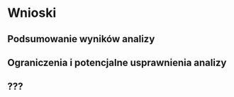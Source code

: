 # Wnioski

```{=latex}
\fancyhead[LO]{\textbf{\small{Wnioski}}}
\renewcommand{\headrulewidth}{0.5pt}
```

## Podsumowanie wyników analizy

\ghost{Mollit in eu ex nulla velit non ullamco proident id. Do amet quis pariatur anim incididunt. Est nostrud labore enim duis ipsum nisi nostrud reprehenderit sint aliquip dolor anim exercitation.}

\ghost{Aliquip adipisicing commodo est Lorem. Duis eu est pariatur duis quis cupidatat exercitation cillum labore quis mollit ipsum ullamco elit. Consequat pariatur labore incididunt exercitation irure qui. Ex cupidatat irure in occaecat irure veniam aliqua non culpa voluptate in dolor laborum ad.}

\ghost{Ullamco eu in occaecat quis enim sit magna incididunt. Consequat sit aliquip ut esse sit laborum. Amet aliqua elit id amet culpa Lorem irure deserunt laboris. Consequat culpa duis eu minim ipsum elit amet magna excepteur voluptate dolore non laborum. Sit exercitation ex Lorem pariatur dolore adipisicing. Aute enim ullamco culpa duis ut. Qui ullamco veniam aute et sint aute aute dolore laboris voluptate.}

\ghost{Mollit in eu ex nulla velit non ullamco proident id. Do amet quis pariatur anim incididunt. Est nostrud labore enim duis ipsum nisi nostrud reprehenderit sint aliquip dolor anim exercitation.}

\ghost{Aliquip adipisicing commodo est Lorem. Duis eu est pariatur duis quis cupidatat exercitation cillum labore quis mollit ipsum ullamco elit. Consequat pariatur labore incididunt exercitation irure qui. Ex cupidatat irure in occaecat irure veniam aliqua non culpa voluptate in dolor laborum ad.}

\ghost{Ullamco eu in occaecat quis enim sit magna incididunt. Consequat sit aliquip ut esse sit laborum. Amet aliqua elit id amet culpa Lorem irure deserunt laboris. Consequat culpa duis eu minim ipsum elit amet magna excepteur voluptate dolore non laborum. Sit exercitation ex Lorem pariatur dolore adipisicing. Aute enim ullamco culpa duis ut. Qui ullamco veniam aute et sint aute aute dolore laboris voluptate.}

\ghost{Mollit in eu ex nulla velit non ullamco proident id. Do amet quis pariatur anim incididunt. Est nostrud labore enim duis ipsum nisi nostrud reprehenderit sint aliquip dolor anim exercitation.}

\ghost{Aliquip adipisicing commodo est Lorem. Duis eu est pariatur duis quis cupidatat exercitation cillum labore quis mollit ipsum ullamco elit. Consequat pariatur labore incididunt exercitation irure qui. Ex cupidatat irure in occaecat irure veniam aliqua non culpa voluptate in dolor laborum ad.}

\ghost{Mollit in eu ex nulla velit non ullamco proident id. Do amet quis pariatur anim incididunt. Est nostrud labore enim duis ipsum nisi nostrud reprehenderit sint aliquip dolor anim exercitation.}

\ghost{Aliquip adipisicing commodo est Lorem. Duis eu est pariatur duis quis cupidatat exercitation cillum labore quis mollit ipsum ullamco elit. Consequat pariatur labore incididunt exercitation irure qui. Ex cupidatat irure in occaecat irure veniam aliqua non culpa voluptate in dolor laborum ad.}

\ghost{Ullamco eu in occaecat quis enim sit magna incididunt. Consequat sit aliquip ut esse sit laborum. Amet aliqua elit id amet culpa Lorem irure deserunt laboris. Consequat culpa duis eu minim ipsum elit amet magna excepteur voluptate dolore non laborum. Sit exercitation ex Lorem pariatur dolore adipisicing. Aute enim ullamco culpa duis ut. Qui ullamco veniam aute et sint aute aute dolore laboris voluptate.}

\ghost{Mollit in eu ex nulla velit non ullamco proident id. Do amet quis pariatur anim incididunt. Est nostrud labore enim duis ipsum nisi nostrud reprehenderit sint aliquip dolor anim exercitation.}

\ghost{Aliquip adipisicing commodo est Lorem. Duis eu est pariatur duis quis cupidatat exercitation cillum labore quis mollit ipsum ullamco elit. Consequat pariatur labore incididunt exercitation irure qui. Ex cupidatat irure in occaecat irure veniam aliqua non culpa voluptate in dolor laborum ad.}

\ghost{Ullamco eu in occaecat quis enim sit magna incididunt. Consequat sit aliquip ut esse sit laborum. Amet aliqua elit id amet culpa Lorem irure deserunt laboris. Consequat culpa duis eu minim ipsum elit amet magna excepteur voluptate dolore non laborum. Sit exercitation ex Lorem pariatur dolore adipisicing. Aute enim ullamco culpa duis ut. Qui ullamco veniam aute et sint aute aute dolore laboris voluptate.}

\ghost{Mollit in eu ex nulla velit non ullamco proident id. Do amet quis pariatur anim incididunt. Est nostrud labore enim duis ipsum nisi nostrud reprehenderit sint aliquip dolor anim exercitation.}

\ghost{Aliquip adipisicing commodo est Lorem. Duis eu est pariatur duis quis cupidatat exercitation cillum labore quis mollit ipsum ullamco elit. Consequat pariatur labore incididunt exercitation irure qui. Ex cupidatat irure in occaecat irure veniam aliqua non culpa voluptate in dolor laborum ad.}

\ghost{Ullamco eu in occaecat quis enim sit magna incididunt. Consequat sit aliquip ut esse sit laborum. Amet aliqua elit id amet culpa Lorem irure deserunt laboris. Consequat culpa duis eu minim ipsum elit amet magna excepteur voluptate dolore non laborum. Sit exercitation ex Lorem pariatur dolore adipisicing. Aute enim ullamco culpa duis ut. Qui ullamco veniam aute et sint aute aute dolore laboris voluptate.}

\ghost{Mollit in eu ex nulla velit non ullamco proident id. Do amet quis pariatur anim incididunt. Est nostrud labore enim duis ipsum nisi nostrud reprehenderit sint aliquip dolor anim exercitation.}

\ghost{Aliquip adipisicing commodo est Lorem. Duis eu est pariatur duis quis cupidatat exercitation cillum labore quis mollit ipsum ullamco elit. Consequat pariatur labore incididunt exercitation irure qui. Ex cupidatat irure in occaecat irure veniam aliqua non culpa voluptate in dolor laborum ad.}

\ghost{Mollit in eu ex nulla velit non ullamco proident id. Do amet quis pariatur anim incididunt. Est nostrud labore enim duis ipsum nisi nostrud reprehenderit sint aliquip dolor anim exercitation.}

\ghost{Aliquip adipisicing commodo est Lorem. Duis eu est pariatur duis quis cupidatat exercitation cillum labore quis mollit ipsum ullamco elit. Consequat pariatur labore incididunt exercitation irure qui. Ex cupidatat irure in occaecat irure veniam aliqua non culpa voluptate in dolor laborum ad.}

\ghost{Ullamco eu in occaecat quis enim sit magna incididunt. Consequat sit aliquip ut esse sit laborum. Amet aliqua elit id amet culpa Lorem irure deserunt laboris. Consequat culpa duis eu minim ipsum elit amet magna excepteur voluptate dolore non laborum. Sit exercitation ex Lorem pariatur dolore adipisicing. Aute enim ullamco culpa duis ut. Qui ullamco veniam aute et sint aute aute dolore laboris voluptate.}

## Ograniczenia i potencjalne usprawnienia analizy

\ghost{Mollit in eu ex nulla velit non ullamco proident id. Do amet quis pariatur anim incididunt. Est nostrud labore enim duis ipsum nisi nostrud reprehenderit sint aliquip dolor anim exercitation.}

\ghost{Aliquip adipisicing commodo est Lorem. Duis eu est pariatur duis quis cupidatat exercitation cillum labore quis mollit ipsum ullamco elit. Consequat pariatur labore incididunt exercitation irure qui. Ex cupidatat irure in occaecat irure veniam aliqua non culpa voluptate in dolor laborum ad.}

\ghost{Ullamco eu in occaecat quis enim sit magna incididunt. Consequat sit aliquip ut esse sit laborum. Amet aliqua elit id amet culpa Lorem irure deserunt laboris. Consequat culpa duis eu minim ipsum elit amet magna excepteur voluptate dolore non laborum. Sit exercitation ex Lorem pariatur dolore adipisicing. Aute enim ullamco culpa duis ut. Qui ullamco veniam aute et sint aute aute dolore laboris voluptate.}

\ghost{Mollit in eu ex nulla velit non ullamco proident id. Do amet quis pariatur anim incididunt. Est nostrud labore enim duis ipsum nisi nostrud reprehenderit sint aliquip dolor anim exercitation.}

\ghost{Aliquip adipisicing commodo est Lorem. Duis eu est pariatur duis quis cupidatat exercitation cillum labore quis mollit ipsum ullamco elit. Consequat pariatur labore incididunt exercitation irure qui. Ex cupidatat irure in occaecat irure veniam aliqua non culpa voluptate in dolor laborum ad.}

\ghost{Ullamco eu in occaecat quis enim sit magna incididunt. Consequat sit aliquip ut esse sit laborum. Amet aliqua elit id amet culpa Lorem irure deserunt laboris. Consequat culpa duis eu minim ipsum elit amet magna excepteur voluptate dolore non laborum. Sit exercitation ex Lorem pariatur dolore adipisicing. Aute enim ullamco culpa duis ut. Qui ullamco veniam aute et sint aute aute dolore laboris voluptate.}

\ghost{Mollit in eu ex nulla velit non ullamco proident id. Do amet quis pariatur anim incididunt. Est nostrud labore enim duis ipsum nisi nostrud reprehenderit sint aliquip dolor anim exercitation.}

\ghost{Aliquip adipisicing commodo est Lorem. Duis eu est pariatur duis quis cupidatat exercitation cillum labore quis mollit ipsum ullamco elit. Consequat pariatur labore incididunt exercitation irure qui. Ex cupidatat irure in occaecat irure veniam aliqua non culpa voluptate in dolor laborum ad.}

\ghost{Mollit in eu ex nulla velit non ullamco proident id. Do amet quis pariatur anim incididunt. Est nostrud labore enim duis ipsum nisi nostrud reprehenderit sint aliquip dolor anim exercitation.}

\ghost{Aliquip adipisicing commodo est Lorem. Duis eu est pariatur duis quis cupidatat exercitation cillum labore quis mollit ipsum ullamco elit. Consequat pariatur labore incididunt exercitation irure qui. Ex cupidatat irure in occaecat irure veniam aliqua non culpa voluptate in dolor laborum ad.}

\ghost{Ullamco eu in occaecat quis enim sit magna incididunt. Consequat sit aliquip ut esse sit laborum. Amet aliqua elit id amet culpa Lorem irure deserunt laboris. Consequat culpa duis eu minim ipsum elit amet magna excepteur voluptate dolore non laborum. Sit exercitation ex Lorem pariatur dolore adipisicing. Aute enim ullamco culpa duis ut. Qui ullamco veniam aute et sint aute aute dolore laboris voluptate.}

\ghost{Mollit in eu ex nulla velit non ullamco proident id. Do amet quis pariatur anim incididunt. Est nostrud labore enim duis ipsum nisi nostrud reprehenderit sint aliquip dolor anim exercitation.}

\ghost{Aliquip adipisicing commodo est Lorem. Duis eu est pariatur duis quis cupidatat exercitation cillum labore quis mollit ipsum ullamco elit. Consequat pariatur labore incididunt exercitation irure qui. Ex cupidatat irure in occaecat irure veniam aliqua non culpa voluptate in dolor laborum ad.}

\ghost{Ullamco eu in occaecat quis enim sit magna incididunt. Consequat sit aliquip ut esse sit laborum. Amet aliqua elit id amet culpa Lorem irure deserunt laboris. Consequat culpa duis eu minim ipsum elit amet magna excepteur voluptate dolore non laborum. Sit exercitation ex Lorem pariatur dolore adipisicing. Aute enim ullamco culpa duis ut. Qui ullamco veniam aute et sint aute aute dolore laboris voluptate.}

\ghost{Mollit in eu ex nulla velit non ullamco proident id. Do amet quis pariatur anim incididunt. Est nostrud labore enim duis ipsum nisi nostrud reprehenderit sint aliquip dolor anim exercitation.}

\ghost{Aliquip adipisicing commodo est Lorem. Duis eu est pariatur duis quis cupidatat exercitation cillum labore quis mollit ipsum ullamco elit. Consequat pariatur labore incididunt exercitation irure qui. Ex cupidatat irure in occaecat irure veniam aliqua non culpa voluptate in dolor laborum ad.}

\ghost{Ullamco eu in occaecat quis enim sit magna incididunt. Consequat sit aliquip ut esse sit laborum. Amet aliqua elit id amet culpa Lorem irure deserunt laboris. Consequat culpa duis eu minim ipsum elit amet magna excepteur voluptate dolore non laborum. Sit exercitation ex Lorem pariatur dolore adipisicing. Aute enim ullamco culpa duis ut. Qui ullamco veniam aute et sint aute aute dolore laboris voluptate.}

\ghost{Mollit in eu ex nulla velit non ullamco proident id. Do amet quis pariatur anim incididunt. Est nostrud labore enim duis ipsum nisi nostrud reprehenderit sint aliquip dolor anim exercitation.}

\ghost{Aliquip adipisicing commodo est Lorem. Duis eu est pariatur duis quis cupidatat exercitation cillum labore quis mollit ipsum ullamco elit. Consequat pariatur labore incididunt exercitation irure qui. Ex cupidatat irure in occaecat irure veniam aliqua non culpa voluptate in dolor laborum ad.}

\ghost{Mollit in eu ex nulla velit non ullamco proident id. Do amet quis pariatur anim incididunt. Est nostrud labore enim duis ipsum nisi nostrud reprehenderit sint aliquip dolor anim exercitation.}

\ghost{Aliquip adipisicing commodo est Lorem. Duis eu est pariatur duis quis cupidatat exercitation cillum labore quis mollit ipsum ullamco elit. Consequat pariatur labore incididunt exercitation irure qui. Ex cupidatat irure in occaecat irure veniam aliqua non culpa voluptate in dolor laborum ad.}

\ghost{Ullamco eu in occaecat quis enim sit magna incididunt. Consequat sit aliquip ut esse sit laborum. Amet aliqua elit id amet culpa Lorem irure deserunt laboris. Consequat culpa duis eu minim ipsum elit amet magna excepteur voluptate dolore non laborum. Sit exercitation ex Lorem pariatur dolore adipisicing. Aute enim ullamco culpa duis ut. Qui ullamco veniam aute et sint aute aute dolore laboris voluptate.}

## ???

\AAA{A co tu może jeszcze być?}

\ghost{Mollit in eu ex nulla velit non ullamco proident id. Do amet quis pariatur anim incididunt. Est nostrud labore enim duis ipsum nisi nostrud reprehenderit sint aliquip dolor anim exercitation.}

\ghost{Aliquip adipisicing commodo est Lorem. Duis eu est pariatur duis quis cupidatat exercitation cillum labore quis mollit ipsum ullamco elit. Consequat pariatur labore incididunt exercitation irure qui. Ex cupidatat irure in occaecat irure veniam aliqua non culpa voluptate in dolor laborum ad.}

\ghost{Ullamco eu in occaecat quis enim sit magna incididunt. Consequat sit aliquip ut esse sit laborum. Amet aliqua elit id amet culpa Lorem irure deserunt laboris. Consequat culpa duis eu minim ipsum elit amet magna excepteur voluptate dolore non laborum. Sit exercitation ex Lorem pariatur dolore adipisicing. Aute enim ullamco culpa duis ut. Qui ullamco veniam aute et sint aute aute dolore laboris voluptate.}

\ghost{Mollit in eu ex nulla velit non ullamco proident id. Do amet quis pariatur anim incididunt. Est nostrud labore enim duis ipsum nisi nostrud reprehenderit sint aliquip dolor anim exercitation.}

\ghost{Aliquip adipisicing commodo est Lorem. Duis eu est pariatur duis quis cupidatat exercitation cillum labore quis mollit ipsum ullamco elit. Consequat pariatur labore incididunt exercitation irure qui. Ex cupidatat irure in occaecat irure veniam aliqua non culpa voluptate in dolor laborum ad.}

\ghost{Ullamco eu in occaecat quis enim sit magna incididunt. Consequat sit aliquip ut esse sit laborum. Amet aliqua elit id amet culpa Lorem irure deserunt laboris. Consequat culpa duis eu minim ipsum elit amet magna excepteur voluptate dolore non laborum. Sit exercitation ex Lorem pariatur dolore adipisicing. Aute enim ullamco culpa duis ut. Qui ullamco veniam aute et sint aute aute dolore laboris voluptate.}

\ghost{Mollit in eu ex nulla velit non ullamco proident id. Do amet quis pariatur anim incididunt. Est nostrud labore enim duis ipsum nisi nostrud reprehenderit sint aliquip dolor anim exercitation.}

\ghost{Aliquip adipisicing commodo est Lorem. Duis eu est pariatur duis quis cupidatat exercitation cillum labore quis mollit ipsum ullamco elit. Consequat pariatur labore incididunt exercitation irure qui. Ex cupidatat irure in occaecat irure veniam aliqua non culpa voluptate in dolor laborum ad.}

\ghost{Mollit in eu ex nulla velit non ullamco proident id. Do amet quis pariatur anim incididunt. Est nostrud labore enim duis ipsum nisi nostrud reprehenderit sint aliquip dolor anim exercitation.}

\ghost{Aliquip adipisicing commodo est Lorem. Duis eu est pariatur duis quis cupidatat exercitation cillum labore quis mollit ipsum ullamco elit. Consequat pariatur labore incididunt exercitation irure qui. Ex cupidatat irure in occaecat irure veniam aliqua non culpa voluptate in dolor laborum ad.}

\ghost{Ullamco eu in occaecat quis enim sit magna incididunt. Consequat sit aliquip ut esse sit laborum. Amet aliqua elit id amet culpa Lorem irure deserunt laboris. Consequat culpa duis eu minim ipsum elit amet magna excepteur voluptate dolore non laborum. Sit exercitation ex Lorem pariatur dolore adipisicing. Aute enim ullamco culpa duis ut. Qui ullamco veniam aute et sint aute aute dolore laboris voluptate.}

\ghost{Mollit in eu ex nulla velit non ullamco proident id. Do amet quis pariatur anim incididunt. Est nostrud labore enim duis ipsum nisi nostrud reprehenderit sint aliquip dolor anim exercitation.}

\ghost{Aliquip adipisicing commodo est Lorem. Duis eu est pariatur duis quis cupidatat exercitation cillum labore quis mollit ipsum ullamco elit. Consequat pariatur labore incididunt exercitation irure qui. Ex cupidatat irure in occaecat irure veniam aliqua non culpa voluptate in dolor laborum ad.}

\ghost{Ullamco eu in occaecat quis enim sit magna incididunt. Consequat sit aliquip ut esse sit laborum. Amet aliqua elit id amet culpa Lorem irure deserunt laboris. Consequat culpa duis eu minim ipsum elit amet magna excepteur voluptate dolore non laborum. Sit exercitation ex Lorem pariatur dolore adipisicing. Aute enim ullamco culpa duis ut. Qui ullamco veniam aute et sint aute aute dolore laboris voluptate.}

\ghost{Mollit in eu ex nulla velit non ullamco proident id. Do amet quis pariatur anim incididunt. Est nostrud labore enim duis ipsum nisi nostrud reprehenderit sint aliquip dolor anim exercitation.}

\ghost{Aliquip adipisicing commodo est Lorem. Duis eu est pariatur duis quis cupidatat exercitation cillum labore quis mollit ipsum ullamco elit. Consequat pariatur labore incididunt exercitation irure qui. Ex cupidatat irure in occaecat irure veniam aliqua non culpa voluptate in dolor laborum ad.}

\ghost{Ullamco eu in occaecat quis enim sit magna incididunt. Consequat sit aliquip ut esse sit laborum. Amet aliqua elit id amet culpa Lorem irure deserunt laboris. Consequat culpa duis eu minim ipsum elit amet magna excepteur voluptate dolore non laborum. Sit exercitation ex Lorem pariatur dolore adipisicing. Aute enim ullamco culpa duis ut. Qui ullamco veniam aute et sint aute aute dolore laboris voluptate.}

\ghost{Mollit in eu ex nulla velit non ullamco proident id. Do amet quis pariatur anim incididunt. Est nostrud labore enim duis ipsum nisi nostrud reprehenderit sint aliquip dolor anim exercitation.}

\ghost{Aliquip adipisicing commodo est Lorem. Duis eu est pariatur duis quis cupidatat exercitation cillum labore quis mollit ipsum ullamco elit. Consequat pariatur labore incididunt exercitation irure qui. Ex cupidatat irure in occaecat irure veniam aliqua non culpa voluptate in dolor laborum ad.}

\ghost{Mollit in eu ex nulla velit non ullamco proident id. Do amet quis pariatur anim incididunt. Est nostrud labore enim duis ipsum nisi nostrud reprehenderit sint aliquip dolor anim exercitation.}

\ghost{Aliquip adipisicing commodo est Lorem. Duis eu est pariatur duis quis cupidatat exercitation cillum labore quis mollit ipsum ullamco elit. Consequat pariatur labore incididunt exercitation irure qui. Ex cupidatat irure in occaecat irure veniam aliqua non culpa voluptate in dolor laborum ad.}

\ghost{Ullamco eu in occaecat quis enim sit magna incididunt. Consequat sit aliquip ut esse sit laborum. Amet aliqua elit id amet culpa Lorem irure deserunt laboris. Consequat culpa duis eu minim ipsum elit amet magna excepteur voluptate dolore non laborum. Sit exercitation ex Lorem pariatur dolore adipisicing. Aute enim ullamco culpa duis ut. Qui ullamco veniam aute et sint aute aute dolore laboris voluptate.}

